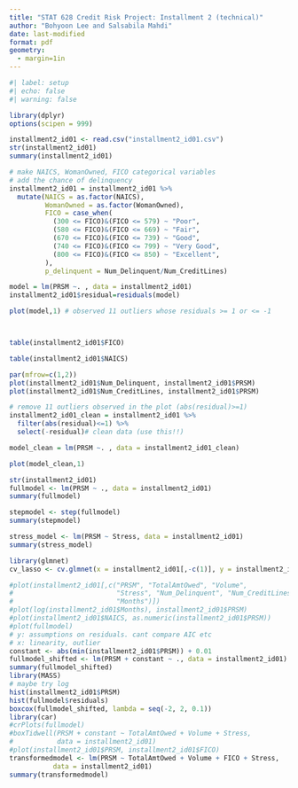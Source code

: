 ```yaml
---
title: "STAT 628 Credit Risk Project: Installment 2 (technical)"
author: "Bohyoon Lee and Salsabila Mahdi"
date: last-modified
format: pdf
geometry:
  - margin=1in
---
```


```r
#| label: setup
#| echo: false
#| warning: false

library(dplyr)
options(scipen = 999)
```

```r
installment2_id01 <- read.csv("installment2_id01.csv")
str(installment2_id01)
summary(installment2_id01)

# make NAICS, WomanOwned, FICO categorical variables
# add the chance of delinquency
installment2_id01 = installment2_id01 %>%
  mutate(NAICS = as.factor(NAICS),
         WomanOwned = as.factor(WomanOwned),
         FICO = case_when(
           (300 <= FICO)&(FICO <= 579) ~ "Poor",
           (580 <= FICO)&(FICO <= 669) ~ "Fair",
           (670 <= FICO)&(FICO <= 739) ~ "Good",
           (740 <= FICO)&(FICO <= 799) ~ "Very Good",
           (800 <= FICO)&(FICO <= 850) ~ "Excellent",
         ),
         p_delinquent = Num_Delinquent/Num_CreditLines)

model = lm(PRSM ~. , data = installment2_id01)
installment2_id01$residual=residuals(model)

plot(model,1) # observed 11 outliers whose residuals >= 1 or <= -1



table(installment2_id01$FICO)

table(installment2_id01$NAICS)

par(mfrow=c(1,2))
plot(installment2_id01$Num_Delinquent, installment2_id01$PRSM)
plot(installment2_id01$Num_CreditLines, installment2_id01$PRSM)

```


```r
# remove 11 outliers observed in the plot (abs(residual)>=1)
installment2_id01_clean = installment2_id01 %>% 
  filter(abs(residual)<=1) %>% 
  select(-residual)# clean data (use this!!)

model_clean = lm(PRSM ~. , data = installment2_id01_clean) 

plot(model_clean,1)

```

```r
str(installment2_id01)
fullmodel <- lm(PRSM ~ ., data = installment2_id01)
summary(fullmodel)

stepmodel <- step(fullmodel)
summary(stepmodel)

stress_model <- lm(PRSM ~ Stress, data = installment2_id01)
summary(stress_model)

library(glmnet)
cv_lasso <- cv.glmnet(x = installment2_id01[,-c(1)], y = installment2_id01[,c(1)], alpha = 1, nfolds = 10)
```

```r
#plot(installment2_id01[,c("PRSM", "TotalAmtOwed", "Volume",
#                          "Stress", "Num_Delinquent", "Num_CreditLines",
#                          "Months")])
#plot(log(installment2_id01$Months), installment2_id01$PRSM)
#plot(installment2_id01$NAICS, as.numeric(installment2_id01$PRSM))
#plot(fullmodel)
# y: assumptions on residuals. cant compare AIC etc
# x: linearity, outlier
constant <- abs(min(installment2_id01$PRSM)) + 0.01
fullmodel_shifted <- lm(PRSM + constant ~ ., data = installment2_id01)
summary(fullmodel_shifted)
library(MASS)
# maybe try log
hist(installment2_id01$PRSM)
hist(fullmodel$residuals)
boxcox(fullmodel_shifted, lambda = seq(-2, 2, 0.1))
library(car)
#crPlots(fullmodel)
#boxTidwell(PRSM + constant ~ TotalAmtOwed + Volume + Stress,
#           data = installment2_id01)
#plot(installment2_id01$PRSM, installment2_id01$FICO)
transformedmodel <- lm(PRSM ~ TotalAmtOwed + Volume + FICO + Stress,
           data = installment2_id01)
summary(transformedmodel)
```

